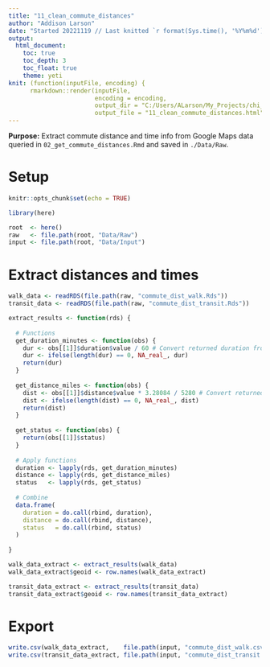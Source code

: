 ```yaml
---
title: "11_clean_commute_distances"
author: "Addison Larson"
date: "Started 20221119 // Last knitted `r format(Sys.time(), '%Y%m%d')`"
output:
  html_document:
    toc: true
    toc_depth: 3
    toc_float: true
    theme: yeti
knit: (function(inputFile, encoding) {
      rmarkdown::render(inputFile,
                        encoding = encoding,
                        output_dir = "C:/Users/ALarson/My_Projects/chi_town/Programs",
                        output_file = "11_clean_commute_distances.html") })
---
```


**Purpose:** Extract commute distance and time info from Google Maps data queried in `02_get_commute_distances.Rmd` and saved in `./Data/Raw`.

# Setup

```r

knitr::opts_chunk$set(echo = TRUE)

library(here)

root  <- here()
raw   <- file.path(root, "Data/Raw")
input <- file.path(root, "Data/Input")

```

# Extract distances and times

```r

walk_data <- readRDS(file.path(raw, "commute_dist_walk.Rds"))
transit_data <- readRDS(file.path(raw, "commute_dist_transit.Rds"))

extract_results <- function(rds) {
  
  # Functions
  get_duration_minutes <- function(obs) {
    dur <- obs[[1]]$duration$value / 60 # Convert returned duration from seconds to minutes
    dur <- ifelse(length(dur) == 0, NA_real_, dur)
    return(dur)
  }
  
  get_distance_miles <- function(obs) {
    dist <- obs[[1]]$distance$value * 3.28084 / 5280 # Convert returned duration from meters to miles
    dist <- ifelse(length(dist) == 0, NA_real_, dist)
    return(dist)
  }
  
  get_status <- function(obs) {
    return(obs[[1]]$status)
  }
  
  # Apply functions
  duration <- lapply(rds, get_duration_minutes)
  distance <- lapply(rds, get_distance_miles)
  status   <- lapply(rds, get_status)
  
  # Combine
  data.frame(
    duration = do.call(rbind, duration),
    distance = do.call(rbind, distance),
    status   = do.call(rbind, status)
  )
  
}

walk_data_extract <- extract_results(walk_data)
walk_data_extract$geoid <- row.names(walk_data_extract)

transit_data_extract <- extract_results(transit_data)
transit_data_extract$geoid <- row.names(transit_data_extract)

```

# Export

```r

write.csv(walk_data_extract,    file.path(input, "commute_dist_walk.csv"),    row.names = FALSE)
write.csv(transit_data_extract, file.path(input, "commute_dist_transit.csv"), row.names = FALSE)

```
